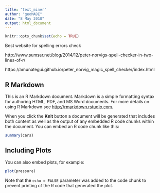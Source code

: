 ```yaml
---
title: "text_miner"
author: "geoMADE"
date: "8 May 2018"
output: html_document
---
```


```r
knitr::opts_chunk$set(echo = TRUE)
```

Best website for spelling errors check

http://www.sumsar.net/blog/2014/12/peter-norvigs-spell-checker-in-two-lines-of-r/

https://amunategui.github.io/peter_norvig_magic_spell_checker/index.html


## R Markdown

This is an R Markdown document. Markdown is a simple formatting syntax for authoring HTML, PDF, and MS Word documents. For more details on using R Markdown see <http://rmarkdown.rstudio.com>.

When you click the **Knit** button a document will be generated that includes both content as well as the output of any embedded R code chunks within the document. You can embed an R code chunk like this:

```r
summary(cars)
```

## Including Plots

You can also embed plots, for example:

```r
plot(pressure)
```

Note that the `echo = FALSE` parameter was added to the code chunk to prevent printing of the R code that generated the plot.
